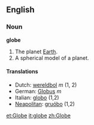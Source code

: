 ==English==
===Noun===
'''globe'''

#The planet [[Earth]].
#A spherical model of a planet.
 
====Translations====
*Dutch: [[wereldbol]] ''m'' (1, 2)
*German: [[Globus]] ''m''
*Italian: [[globo]] {{m}} (1,2)
*[[Neapolitan]]: [[gruóbo]] (1,2)

[[et:Globe]]
[[it:globe]]
[[zh:Globe]]